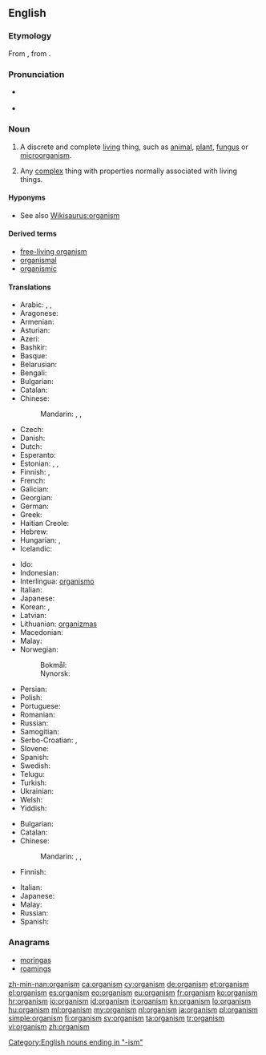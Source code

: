 ==English==
{{wikipedia|lang=en}}

===Etymology===
From {{etyl|grc|en}} {{term|ὄργανον||tool, instrument|lang=grc}}, from {{proto|Indo-European|werǵ-|work|lang=en}}.

===Pronunciation===
* {{a|UK}} {{IPA|/ˈɔː.ɡən.ɪ.zəm/}}
* {{a|US}} {{IPA|/ˈɔɹ.ɡən.ɪ.zəm/}}

===Noun===
{{en-noun}}

# {{biology}} A discrete and complete [[living]] thing, such as [[animal]], [[plant]], [[fungus]] or [[microorganism]].
# {{context|by extension}} Any [[complex]] thing with properties normally associated with living things.

====Hyponyms====
* See also [[Wikisaurus:organism]]

====Derived terms====
* [[free-living organism]]
* [[organismal]]
* [[organismic]]

====Translations====
{{trans-top|living thing}}
* Arabic: {{t|ar|متعضية|f|tr=muta3aDiya|sc=Arab}}, {{t|ar|عضوية|f|tr=3uDwíyya|alt=عضوِية|sc=Arab}}, {{t|ar|موجود|m|tr=mawjuud|sc=Arab}}
* Aragonese: {{t|an|organismo|m}}
* Armenian: {{t-|hy|օրգանիզմ|tr=òrganizm}}
* Asturian: {{t|ast|organismu|m}}
* Azeri: {{t|az|orqanizm}}
* Bashkir: {{tø|ba|организм|tr=organizm|sc=Cyrl}}
* Basque: {{t|eu|organismo}}
* Belarusian: {{t|be|арганізм|m|tr=arhanízm|sc=Cyrl}}
* Bengali: {{t|bn|জীব|tr=jib|sc=Beng}}
* Bulgarian: {{t|bg|организъм|m|tr=organízǎm|sc=Cyrl}}
* Catalan: {{t|ca|organisme|m}}
* Chinese:
*: Mandarin: {{t|zh|生物|tr=shēngwù|sc=Hani}}, {{t|zh|有機體|sc=Hani}}, {{t|zh|有機體|tr=yǒujītǐ|sc=Hani}}
* Czech: {{t+|cs|organismus|m}}
* Danish: {{t-|da|organisme|c}}
* Dutch: {{t+|nl|organisme|n}}
* Esperanto: {{t-|eo|organismo|xs=Esperanto}}
* Estonian: {{t|et|organism}}, {{t|et|elusorganism}}, {{t|et|elusolend}}
* Finnish: {{t+|fi|eliö}}, {{t+|fi|organismi}}
* French: {{t+|fr|organisme|m}}
* Galician: {{t+|gl|organismo|m|xs=Galician}}
* Georgian: {{t|ka|ორგანიზმი|tr=organizmi|sc=Geor|xs=Georgian}}
* German: {{t+|de|Organismus|m}}
* Greek: {{t+|el|οργανισμός|m|tr=organismós}}
* Haitian Creole: {{tø|ht|òganis}}
* Hebrew: {{t|he|אורגניזם|m|tr=organizm|sc=Hebr}}
* Hungarian: {{t+|hu|organizmus}}, {{t|hu|élőlény}}
* Icelandic: {{t|is|lífvera}}
{{trans-mid}}
* Ido: {{t+|io|organismo|xs=Ido}}
* Indonesian: {{t|id|organisme}}
* Interlingua: [[organismo]]
* Italian: {{t+|it|organismo|m}}
* Japanese: {{t|ja|有機体|tr=ゆうきたい, yūkitai}}
* Korean: {{t|ko|생물|tr=saengmul|sc=Hang}}, {{t|ko|유기체|tr=yougiche|sc=Hang}}
* Latvian: {{t|lv|organisms|m}}
* Lithuanian: [[organizmas]] {{m}}
* Macedonian: {{t|mk|организам|m|tr=organízam}}
* Malay: {{t|ms|organisma}}
* Norwegian:
*: Bokmål: {{t|nb|organisme}}
*: Nynorsk: {{t|nn|organisme}}
* Persian: {{t|fa|سازواره|tr=sâzvâre}}
* Polish: {{t+|pl|organizm|m}}
* Portuguese: {{t+|pt|organismo|m}}
* Romanian: {{t-|ro|organism|n}}
* Russian: {{t|ru|организм|m|sc=Cyrl|tr=organízm}}
* Samogitian: {{tø|sgs|uorganėzmos|m}}
* Serbo-Croatian: {{t|sh|organizam|m|alt=organìzam|sc=Cyrl}}, {{t|sh|organizam|m|alt=organìzam}}
* Slovene: {{t|sl|organizem|m}}
* Spanish: {{t+|es|organismo|m}}
* Swedish: {{t+|sv|organism|c}}
* Telugu: {{t+|te|జీవి}}
* Turkish: {{t+|tr|organizma}}
* Ukrainian: {{t|uk|організм|m|tr=orhanízm|sc=Cyrl}}
* Welsh: {{t|cy|organeb|f}}
* Yiddish: {{t|yi|אָרגאַניזם|sc=Hebr}}
{{trans-bottom}}

{{trans-top|any complex thing with properties normally associated with living things.}}
* Bulgarian: {{t|bg|организъм|m|tr=organizǎm|sc=Cyrl}}
* Catalan: {{t|ca|organisme|m}}
* Chinese:
*: Mandarin: {{t|zh|生物|tr=shēngwù|sc=Hani}}, {{t|zh|有機體|sc=Hani}}, {{t|zh|有機體|tr=yǒujītǐ|sc=Hani}}
* Finnish: {{t|fi|organismi}}
{{trans-mid}}
* Italian: {{t+|it|organismo|m}}
* Japanese: {{t|ja|有機体|tr=ゆうきたい, yūkitai}}
* Malay: {{t|ms|organisma}}
* Russian: {{t|ru|организм|m|tr=organízm|sc=Cyrl}}
* Spanish: {{t+|es|organismo|m}}
{{trans-bottom}}

===Anagrams===
* [[moringas#English|moringas]]
* [[roamings#English|roamings]]

[[Category:English nouns ending in "-ism"]]

[[zh-min-nan:organism]]
[[ca:organism]]
[[cy:organism]]
[[de:organism]]
[[et:organism]]
[[el:organism]]
[[es:organism]]
[[eo:organism]]
[[eu:organism]]
[[fr:organism]]
[[ko:organism]]
[[hr:organism]]
[[io:organism]]
[[id:organism]]
[[it:organism]]
[[kn:organism]]
[[lo:organism]]
[[hu:organism]]
[[ml:organism]]
[[my:organism]]
[[nl:organism]]
[[ja:organism]]
[[pl:organism]]
[[simple:organism]]
[[fi:organism]]
[[sv:organism]]
[[ta:organism]]
[[tr:organism]]
[[vi:organism]]
[[zh:organism]]